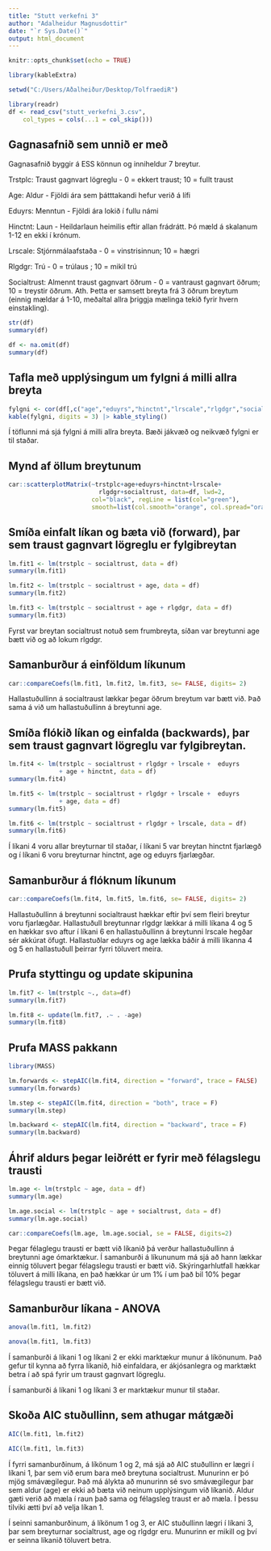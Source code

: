 ```yaml
---
title: "Stutt verkefni 3"
author: "Adalheidur Magnusdottir"
date: "`r Sys.Date()`"
output: html_document
---
```


```r
knitr::opts_chunk$set(echo = TRUE)

library(kableExtra)
```


```r
setwd("C:/Users/Aðalheiður/Desktop/TolfraediR")
```


```r
library(readr)
df <- read_csv("stutt_verkefni_3.csv", 
    col_types = cols(...1 = col_skip()))
```

## Gagnasafnið sem unnið er með

Gagnasafnið byggir á ESS könnun og inniheldur 7 breytur.

Trstplc: Traust gagnvart lögreglu - 0 = ekkert traust; 10 = fullt traust

Age: Aldur - Fjöldi ára sem þátttakandi hefur verið á lífi

Eduyrs: Menntun - Fjöldi ára lokið í fullu námi

Hinctnt: Laun - Heildarlaun heimilis eftir allan frádrátt. Þó mæld á 
skalanum 1-12 en ekki í krónum. 

Lrscale: Stjórnmálaafstaða - 0 = vinstrisinnun; 10 = hægri

Rlgdgr: Trú - 0 = trúlaus ; 10 = mikil trú

Socialtrust: Almennt traust gagnvart öðrum - 0 = vantraust gagnvart öðrum; 10 = treystir öðrum. Ath. Þetta er samsett breyta frá 3 öðrum breytum (einnig mældar á 1-10, 
meðaltal allra þriggja mælinga tekið fyrir hvern einstakling).



```r
str(df)
summary(df)

df <- na.omit(df)
summary(df)
```


## Tafla með upplýsingum um fylgni á milli allra breyta 

```r
fylgni <- cor(df[,c("age","eduyrs","hinctnt","lrscale","rlgdgr","socialtrust", "trstplc")], use="complete.obs")
kable(fylgni, digits = 3) |> kable_styling()
```

Í töflunni má sjá fylgni á milli allra breyta. Bæði jákvæð og neikvæð fylgni er til staðar. 

## Mynd af öllum breytunum

```r
car::scatterplotMatrix(~trstplc+age+eduyrs+hinctnt+lrscale+
                         rlgdgr+socialtrust, data=df, lwd=2, 
                       col="black", regLine = list(col="green"), 
                       smooth=list(col.smooth="orange", col.spread="orange"))
```

## Smíða einfalt líkan og bæta við (forward), þar sem traust gagnvart lögreglu er fylgibreytan

```r
lm.fit1 <- lm(trstplc ~ socialtrust, data = df)
summary(lm.fit1)

lm.fit2 <- lm(trstplc ~ socialtrust + age, data = df)
summary(lm.fit2)

lm.fit3 <- lm(trstplc ~ socialtrust + age + rlgdgr, data = df)
summary(lm.fit3)
```

Fyrst var breytan socialtrust notuð sem frumbreyta, síðan var breytunni age bætt við og að lokum rlgdgr. 

## Samanburður á einföldum líkunum

```r
car::compareCoefs(lm.fit1, lm.fit2, lm.fit3, se= FALSE, digits= 2)
```

Hallastuðullinn á socialtraust lækkar þegar öðrum breytum var bætt við. Það sama á við um hallastuðullinn á breytunni age. 

## Smíða flókið líkan og einfalda (backwards), þar sem traust gagnvart lögreglu var fylgibreytan. 

```r
lm.fit4 <- lm(trstplc ~ socialtrust + rlgdgr + lrscale +  eduyrs 
              + age + hinctnt, data = df)
summary(lm.fit4)

lm.fit5 <- lm(trstplc ~ socialtrust + rlgdgr + lrscale +  eduyrs 
              + age, data = df)
summary(lm.fit5)

lm.fit6 <- lm(trstplc ~ socialtrust + rlgdgr + lrscale, data = df)
summary(lm.fit6)
```

Í líkani 4 voru allar breyturnar til staðar, í líkani 5 var breytan hinctnt fjarlægð og í líkani 6 voru breyturnar hinctnt, age og eduyrs fjarlægðar. 

## Samanburður á flóknum líkunum

```r
car::compareCoefs(lm.fit4, lm.fit5, lm.fit6, se= FALSE, digits= 2)
```

Hallastuðullinn á breytunni socialtraust hækkar eftir því sem fleiri breytur voru fjarlægðar. Hallastuðull breytunnar rlgdgr lækkar á milli líkana 4 og 5 en hækkar svo aftur í líkani 6 en hallastuðullinn á breytunni lrscale hegðar sér akkúrat öfugt. Hallastuðlar eduyrs og age lækka báðir á milli líkanna 4 og 5 en hallastuðull þeirrar fyrri töluvert meira. 

## Prufa styttingu og update skipunina

```r
lm.fit7 <- lm(trstplc ~., data=df)
summary(lm.fit7)

lm.fit8 <- update(lm.fit7, .~ . -age)
summary(lm.fit8)
```

## Prufa MASS pakkann

```r
library(MASS)

lm.forwards <- stepAIC(lm.fit4, direction = "forward", trace = FALSE)
summary(lm.forwards)

lm.step <- stepAIC(lm.fit4, direction = "both", trace = F)
summary(lm.step)

lm.backward <- stepAIC(lm.fit4, direction = "backward", trace = F)
summary(lm.backward)

```

## Áhrif aldurs þegar leiðrétt er fyrir með félagslegu trausti

```r
lm.age <- lm(trstplc ~ age, data = df)
summary(lm.age)

lm.age.social <- lm(trstplc ~ age + socialtrust, data = df)
summary(lm.age.social)

car::compareCoefs(lm.age, lm.age.social, se = FALSE, digits=2)
```

Þegar félaglegu trausti er bætt við líkanið þá verður hallastuðullinn á breytunni age ómarktækur. Í samanburði á líkununum má sjá að hann lækkar einnig töluvert þegar félagslegu trausti er bætt við. Skýringarhlutfall hækkar töluvert á milli líkana, en það hækkar úr um 1% í um það bil 10% þegar félagslegu trausti er bætt við. 

## Samanburður líkana - ANOVA

```r

anova(lm.fit1, lm.fit2)

anova(lm.fit1, lm.fit3)
```

Í samanburði á líkani 1 og líkani 2 er ekki marktækur munur á líkönunum. Það gefur til kynna að fyrra líkanið, hið einfaldara, er ákjósanlegra og marktækt betra í að spá fyrir um traust gagnvart lögreglu. 

Í samanburði á líkani 1 og líkani 3 er marktækur munur til staðar. 

## Skoða AIC stuðullinn, sem athugar mátgæði

```r
AIC(lm.fit1, lm.fit2)

AIC(lm.fit1, lm.fit3)
```

Í fyrri samanburðinum, á líkönum 1 og 2, má sjá að AIC stuðullinn er lægri í líkani 1, þar sem við erum bara með breytuna socialtrust. Munurinn er þó mjög smávægilegur. Það má álykta að munurinn sé svo smávægilegur þar sem aldur (age) er ekki að bæta við neinum upplýsingum við líkanið. Aldur gæti verið að mæla í raun það sama og félagsleg traust er að mæla. Í þessu tilviki ætti því að velja líkan 1. 

Í seinni samanburðinum, á líkönum 1 og 3, er AIC stuðullinn lægri í líkani 3, þar sem breyturnar socialtrust, age og rlgdgr eru. Munurinn er mikill og því er seinna líkanið töluvert betra.
